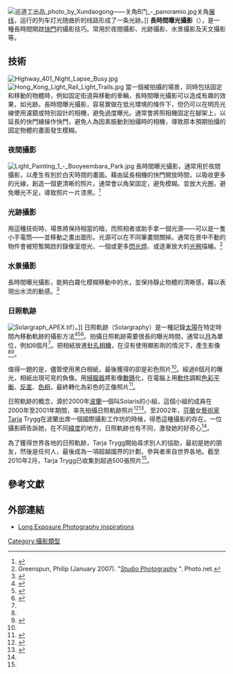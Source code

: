 {{noteTA
|G1=IT
|G2=長度單位
}}
[[File:巡道工出品_photo_by_Xundaogong——关角B门_-_panoramio.jpg|thumb]]关角[[展线|展线]]，运行的列车灯光随曲折的线路形成了一条光跡。]]
'''長時間曝光攝影'''（{{lang-en|'''Long exposure photography'''}}），是一種長時間開啟[[快門|快門]]的攝影技巧。常用於夜間攝影、光跡攝影、水景攝影及天文攝影等。

== 技術 ==
[[File:Highway_401_Night_Lapse_Busy.jpg|thumb]]
[[File:Hong_Kong_Light_Rail_Light_Trails.jpg|thumb]]
當一個被拍攝的場景，同時包括固定和移動的物體時，例如固定街道與移動的車輛，長時間曝光攝影可以造成有趣的效果，如光跡。長時間曝光攝影，容易實做在低光環境的條件下，但仍可以在明亮光線使用濾鏡或特別設計的相機，避免過度曝光。通常會將照相機固定在腳架上，以延長的快門線操作快門，避免人為因素振動到拍攝時的相機，導致原本預期拍攝的固定物體的畫面發生模糊。

=== 夜間攝影 ===
[[File:Light_Painting_1_-_Booyeembara_Park.jpg|thumb]]
長時間曝光攝影，通常用於夜間攝影，以產生有別於白天時間的畫面。藉由延長相機的快門開放時間，以吸收更多的光線，創造一個更清晰的照片。通常會以角架固定，避免模糊。並放大光圈，避免曝光不足，導致照片一片漆黑。<ref>{{Cite web |url=http://www.schoolofphotography.com/courses/free-night-photography-lesson.html |title=School of Photography |access-date=2010-09-23 |archive-url=https://web.archive.org/web/20100901215753/http://www.schoolofphotography.com/courses/free-night-photography-lesson.html |archive-date=2010-09-01 |dead-url=yes }}</ref>

===光跡攝影===
用這種技術時，場景將保持相當的暗，而照相者或助手拿一個光源——可以是一隻小手電筒——並移動之畫出圖形。光源可以在不同筆畫間關掉。通常在景中不動的物件會被短暫開啟的錄像室燈光、一個或更多[[閃光燈|閃光燈]]、或逐漸放大的[[光圈|光圈]]描繪。<ref>Greenspun, Philip (January 2007). "[http://photo.net/learn/studio/primer Studio Photography] {{webarchive|url=https://web.archive.org/web/20070929104533/http://photo.net/learn/studio/primer |date=2007-09-29 }}". Photo.net.</ref>

===水景攝影===
長時間曝光攝影，能夠白霧化模糊移動中的水，並保持靜止物體的清晰感，藉以表現出水流的動感。<ref>{{Cite web |url=http://www.dpreview.com/challenges/Challenge.aspx?ID=2537 |title=Digital Photography Review |access-date=2010-09-23 |archive-date=2020-10-19 |archive-url=https://web.archive.org/web/20201019231514/https://www.dpreview.com/challenges/Challenge.aspx?ID=2537 |dead-url=no }}</ref>

===日照軌跡===
[[File:Solargraph_APEX.tif|thumb]]）。]]
日照軌跡（Solargraphy）是一種記錄[[太陽|太陽]]在特定時間內移動軌跡的攝影方法<ref name="Time in a Can">{{Cite web |url= http://www.timeinacan.org/about-this-project/ |title= About the project |accessdate= 2013-05-12 |author= Estudio Redondo |format=  |work= TIME IN A CAM  .ORG |language= en |archive-url= https://web.archive.org/web/20130510215405/http://www.timeinacan.org/about-this-project/ |archive-date= 2013-05-10 |dead-url= yes }}</ref><ref name="solargraphy">{{Cite web |url= http://www.solargraphy.com/index.php?option=com_content&task=view&id=4&Itemid=5 |title= What is solargraphy? |accessdate= 2013-05-12 |author= Tarja Trygg |format=  |work= SOLARGRAPHY GALLERY |language= en |archive-date= 2013-05-31 |archive-url= https://web.archive.org/web/20130531141833/http://www.solargraphy.com/index.php?option=com_content&task=view&id=4&Itemid=5 |dead-url= no }}</ref><ref name="大公報">{{cite news|title=光影幻變呈現日照軌跡|url=http://202.55.1.84/news/10/02/13/MFTX-1215575.htm|format=|work=大公報|location=香港|date=2010-02-13|accessdate=2013-05-12|language=zh}}{{dead link|date=2018年5月 |bot=InternetArchiveBot |fix-attempted=yes }}</ref>。拍攝日照軌跡需要很長的曝光時間，通常以[[月|月]]為單位，例如6個月<ref name="Time in a Can"/>。把相紙放進[[針孔相機|針孔相機]]，在沒有使用顯影劑的情況下，產生影像<ref name="大公報"/><ref name="Technique">{{Cite web |url= http://www.solargraphy.com/index.php?option=com_content&task=view&id=7&Itemid=8 |title= Technique |accessdate= 2013-05-12 |author= Tarja Trygg |format=  |work= SOLARGRAPHY GALLERY |language= en |archive-date= 2015-02-14 |archive-url= https://web.archive.org/web/20150214054447/http://www.solargraphy.com/index.php?option=com_content&task=view&id=7&Itemid=8 |dead-url= no }}</ref>。

值得一題的是，儘管使用黑白相紙，最後獲得的卻是彩色照片<ref name="Technique"/>。經過6個月的曝光，相紙出現可見的負像。用[[影像掃描器|掃瞄器]]將影像[[數碼|數碼]]化，在電腦上用[[軟件|軟件]]調較[[色彩平衡|色彩平衡]]、[[對比度|反差]]、[[色相|色相]]，最終轉化為彩色的正像照片<ref name="after exposing">{{Cite web |url= http://www.solargraphy.com/index.php?option=com_content&task=view&id=13&Itemid=14 |title= Making a solargraph after exposing |accessdate= 2013-05-12 |author= Tarja Trygg |format=  |work= SOLARGRAPHY GALLERY |language= en |archive-date= 2013-11-09 |archive-url= https://web.archive.org/web/20131109233604/http://www.solargraphy.com/index.php?option=com_content&task=view&id=13&Itemid=14 |dead-url= no }}</ref>。

日照軌跡的概念，源於2000年[[波蘭|波蘭]]一個叫Solaris的小組，這個小組的成員在2000年至2001年期間，率先拍攝日照軌跡照片<ref name="Tarja Trygg">{{Cite web |url= http://www.solargraphy.com/index.php?option=com_content&task=view&id=1&Itemid=2 |title= A World Map of Solargraphs |accessdate= 2013-05-12 |author= Tarja Trygg |format=  |work= SOLARGRAPHY GALLERY |language= en |archive-date= 2013-05-31 |archive-url= https://web.archive.org/web/20130531152350/http://www.solargraphy.com/index.php?option=com_content&task=view&id=1&Itemid=2 |dead-url= no }}</ref><ref name="Theory">{{Cite web |url= http://www.solargraphy.com/index.php?option=com_content&task=view&id=5&Itemid=6 |title= Theory |accessdate= 2013-05-12 |author= Tarja Trygg |format=  |work= SOLARGRAPHY GALLERY |language= en |archive-date= 2015-02-14 |archive-url= https://web.archive.org/web/20150214054438/http://www.solargraphy.com/index.php?option=com_content&task=view&id=5&Itemid=6 |dead-url= no }}</ref>。至2002年，[[芬蘭|芬蘭]]女[[藝術家|藝術家]]Tarja Trygg在波蘭出席一個國際攝影工作坊的時候，得悉這種攝影的存在。一位攝影師告訴她，在不同[[緯度|緯度]]的地方，日照軌跡也有不同，激發她的好奇心<ref name="Tarja Trygg"/>。

為了獲得世界各地的日照軌跡，Tarja Trygg開始尋求別人的協助，最初是她的朋友，然後是任何人，最後成為一項超越國界的計劃，參與者來自世界各地。截至2010年2月，Tarja Trygg已收集到超過500張照片<ref name="大公報"/>。

== 參考文獻 ==
{{Reflist|2}}

== 外部連結 ==
{{commonscat|Long exposure photography}}
*[http://www.smashingtips.com/long-exposure-photography-shots Long Exposure Photography inspirations] {{Wayback|url=http://www.smashingtips.com/long-exposure-photography-shots |date=20201112023013 }}

{{Photography}}

[[Category:攝影類型|Category:攝影類型]]